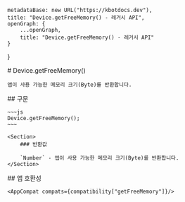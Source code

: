 
    metadataBase: new URL("https://kbotdocs.dev"),
    title: "Device.getFreeMemory() - 레거시 API",
    openGraph: {
        ...openGraph,
        title: "Device.getFreeMemory() - 레거시 API"
    }
}

<Section>
    # Device.getFreeMemory()

    앱이 사용 가능한 메모리 크기(Byte)를 반환합니다.
</Section>
<Section>
    ## 구문

    ~~~js
    Device.getFreeMemory();
    ~~~

    <Section>
        ### 반환값

        `Number` - 앱이 사용 가능한 메모리 크기(Byte)를 반환합니다.
    </Section>
</Section>
<Section>
    ## 앱 호환성

    <AppCompat compats={compatibility["getFreeMemory"]}/>
</Section>